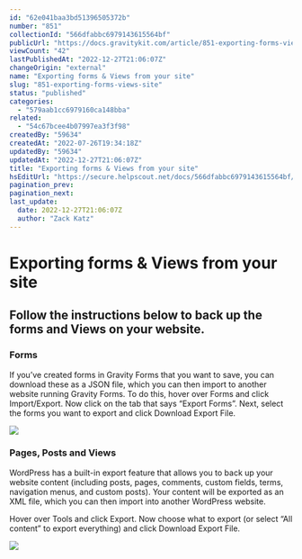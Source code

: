 ```yaml
---
id: "62e041baa3bd51396505372b"
number: "851"
collectionId: "566dfabbc6979143615564bf"
publicUrl: "https://docs.gravitykit.com/article/851-exporting-forms-views-site"
viewCount: "42"
lastPublishedAt: "2022-12-27T21:06:07Z"
changeOrigin: "external"
name: "Exporting forms & Views from your site"
slug: "851-exporting-forms-views-site"
status: "published"
categories: 
  - "579aab1cc6979160ca148bba"
related: 
  - "54c67bcee4b07997ea3f3f98"
createdBy: "59634"
createdAt: "2022-07-26T19:34:18Z"
updatedBy: "59634"
updatedAt: "2022-12-27T21:06:07Z"
title: "Exporting forms & Views from your site"
hsEditUrl: "https://secure.helpscout.net/docs/566dfabbc6979143615564bf/article/62e041baa3bd51396505372b"
pagination_prev: 
pagination_next: 
last_update:
  date: 2022-12-27T21:06:07Z
  author: "Zack Katz"
---
```


# Exporting forms & Views from your site

## Follow the instructions below to back up the forms and Views on your website.

### Forms

If you’ve created forms in Gravity Forms that you want to save, you can download these as a JSON file, which you can then import to another website running Gravity Forms. To do this, hover over Forms and click Import/Export. Now click on the tab that says “Export Forms”. Next, select the forms you want to export and click Download Export File.

![](https://i.gravitykit.com/o74qWy+)

### Pages, Posts and Views

WordPress has a built-in export feature that allows you to back up your website content (including posts, pages, comments, custom fields, terms, navigation menus, and custom posts). Your content will be exported as an XML file, which you can then import into another WordPress website.

Hover over Tools and click Export. Now choose what to export (or select “All content” to export everything) and click Download Export File.

![](https://i.gravitykit.com/rCFYG6+)